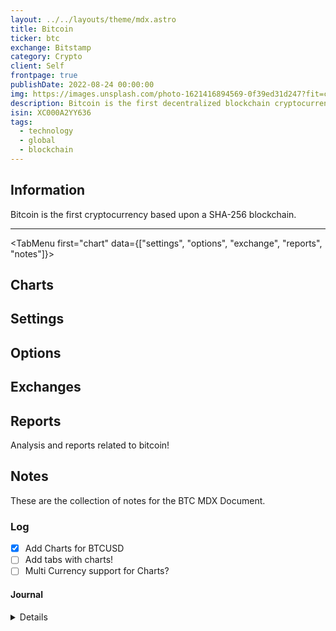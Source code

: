 ```yaml
---
layout: ../../layouts/theme/mdx.astro
title: Bitcoin
ticker: btc
exchange: Bitstamp
category: Crypto
client: Self
frontpage: true
publishDate: 2022-08-24 00:00:00
img: https://images.unsplash.com/photo-1621416894569-0f39ed31d247?fit=crop&w=1400&h=700&q=75
description: Bitcoin is the first decentralized blockchain cryptocurrency.
isin: XC000A2YY636
tags:
  - technology
  - global
  - blockchain
---
```



## Information

Bitcoin is the first cryptocurrency based upon a SHA-256 blockchain.

---

<TabMenu first="chart" data={["settings", "options", "exchange", "reports", "notes"]}>
  <TabData tail="block" data="chart">

## Charts

<TradingView data="bitstamp:BTCUSD" />

</TabData>

<TabData data="settings">
  
## Settings

</TabData>
  <TabData data="options">
  
## Options

</TabData>
  <TabData data="exchange">
  
## Exchanges
</TabData>
  <TabData data="reports">
  
## Reports

Analysis and reports related to bitcoin!

</TabData>

<TabData data="notes">

## Notes

These are the collection of notes for the BTC MDX Document.

### Log

- [x] Add Charts for BTCUSD
- [ ] Add tabs with charts!
- [ ] Multi Currency support for Charts?

#### Journal

<Details data="2023-04-14">

- 2023-04-14
  - Testing the charts for BTC

</Details>

</TabData>
</TabMenu>
